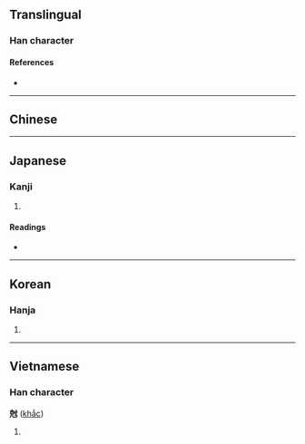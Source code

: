 {{also|剋}}
{{character info/new}}
==Translingual==

===Han character===
{{Han char|rn=41|rad=寸|as=07|sn=10|four=|canj=JUDI|ids=⿺克十}}

====References====
* {{Han ref|kx=0294.140|dkj=07435|dj=0583.010|hdz=10506.060|uh=5C05|ud=23557}}

----

==Chinese==
{{zh-see|剋|v}}

----

==Japanese==

===Kanji===
{{ja-kanji|grade=|rs=寸07}}

# {{defn|lang=ja|sort=寸07}}

====Readings====
* {{ja-readings|on=[[こく]] (koku)|kun=[[かつ]] (katsu)}}

----

==Korean==

===Hanja===
{{ko-hanja|hangeul=극|rv=geuk|mr=kŭk}}

# {{defn|lang=ko|sort=寸07}}

----

==Vietnamese==

===Han character===
'''尅''' ([[khắc]])

# {{defn|lang=vi}}

{{cln|vi|Han tu}}